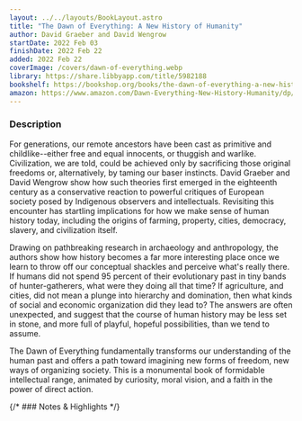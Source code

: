 ```yaml
---
layout: ../../layouts/BookLayout.astro
title: "The Dawn of Everything: A New History of Humanity"
author: David Graeber and David Wengrow
startDate: 2022 Feb 03
finishDate: 2022 Feb 22
added: 2022 Feb 22
coverImage: /covers/dawn-of-everything.webp
library: https://share.libbyapp.com/title/5982188
bookshelf: https://bookshop.org/books/the-dawn-of-everything-a-new-history-of-humanity/9780374157357
amazon: https://www.amazon.com/Dawn-Everything-New-History-Humanity/dp/0374157359
---
```


<ReadingTime
startDate  = {frontmatter.startDate}
finishDate = {frontmatter.finishDate}
/>

### Description
For generations, our remote ancestors have been cast as primitive and childlike--either free and equal innocents, or thuggish and warlike. Civilization, we are told, could be achieved only by sacrificing those original freedoms or, alternatively, by taming our baser instincts. David Graeber and David Wengrow show how such theories first emerged in the eighteenth century as a conservative reaction to powerful critiques of European society posed by Indigenous observers and intellectuals. Revisiting this encounter has startling implications for how we make sense of human history today, including the origins of farming, property, cities, democracy, slavery, and civilization itself.

Drawing on pathbreaking research in archaeology and anthropology, the authors show how history becomes a far more interesting place once we learn to throw off our conceptual shackles and perceive what's really there. If humans did not spend 95 percent of their evolutionary past in tiny bands of hunter-gatherers, what were they doing all that time? If agriculture, and cities, did not mean a plunge into hierarchy and domination, then what kinds of social and economic organization did they lead to? The answers are often unexpected, and suggest that the course of human history may be less set in stone, and more full of playful, hopeful possibilities, than we tend to assume.

The Dawn of Everything fundamentally transforms our understanding of the human past and offers a path toward imagining new forms of freedom, new ways of organizing society. This is a monumental book of formidable intellectual range, animated by curiosity, moral vision, and a faith in the power of direct action.

{/* ### Notes & Highlights */}

<BuyBook
  library   = {frontmatter.library}
  bookshelf = {frontmatter.bookshelf}
  amazon    = {frontmatter.amazon}
/>
